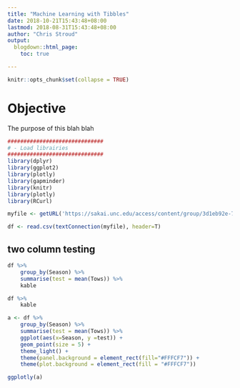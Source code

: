 ```yaml
---
title: "Machine Learning with Tibbles"
date: 2018-10-21T15:43:48+08:00
lastmod: 2018-08-31T15:43:48+08:00
author: "Chris Stroud"
output:
  blogdown::html_page:
    toc: true

---
```


```r
knitr::opts_chunk$set(collapse = TRUE)
```

# Objective

The purpose of this blah blah


```r
##############################
# - Load librairies
##############################
library(dplyr)
library(ggplot2)
library(plotly)
library(gapminder)
library(knitr)
library(plotly)
library(RCurl)

myfile <- getURL('https://sakai.unc.edu/access/content/group/3d1eb92e-7848-4f55-90c3-7c72a54e7e43/public/data/bycatch.csv', ssl.verifyhost=FALSE, ssl.verifypeer=FALSE)

df <- read.csv(textConnection(myfile), header=T)


```

## two column testing


```r
df %>% 
	group_by(Season) %>% 
	summarise(test = mean(Tows)) %>% 
	kable 
```




```r
df %>% 
	kable 
```



```r
a <- df %>% 
	group_by(Season) %>% 
	summarise(test = mean(Tows)) %>% 
	ggplot(aes(x=Season, y =test)) + 
	geom_point(size = 5) + 
	theme_light() +
	theme(panel.background = element_rect(fill="#FFFCF7")) +
	theme(plot.background = element_rect(fill = "#FFFCF7"))

ggplotly(a)

```






